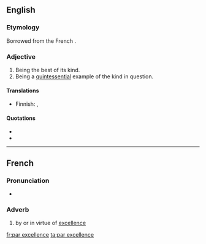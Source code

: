 ==English==

===Etymology===
Borrowed from the French {{term|par excellence||by excellence|lang=fr}}.

===Adjective===
{{en-adv|-|sg=[[par]] [[excellence]]}}

# Being the best of its kind.
# Being a [[quintessential]] example of the kind in question.

====Translations====
{{trans-top|being quintessential example of one's kind}}
* Finnish: {{t+|fi|loistava}}, {{t-|fi|par excellence}}
{{trans-mid}}
{{trans-bottom}}

====Quotations====
* {{cite-book|passage=The Roman Senate conferred the honorific title of Augustus (the imperial title '''par excellence''') upon Octavian in 27 {{B.C.E.}}. |title=Inferno|year=2009|author=Dante Alighieri, Stanley Lombardo}}
* {{cite-book|passage=He was '''par excellence''' a theologian|title=The Institutes of the Christian Religion|year=2009|author=John Calvin}}

----

==French==

===Pronunciation===
* {{IPA|lang=fr|/paʁ ɛk.sɛ.lɑ̃s/}}

===Adverb===
{{fr-adv|sg=[[par]] [[excellence]]}}

# by or in virtue of [[excellence]]

[[fr:par excellence]]
[[ta:par excellence]]
